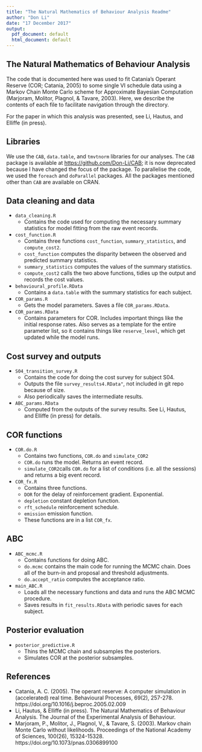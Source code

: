 ```yaml
---
title: "The Natural Mathematics of Behaviour Analysis Readme"
author: "Don Li"
date: "17 December 2017"
output:
  pdf_document: default
  html_document: default
---
```


## The Natural Mathematics of Behaviour Analysis

The code that is documented here was used to fit Catania's Operant Reserve (COR; Catania, 2005) to some single VI schedule data using a Markov Chain Monte Carlo scheme for  Approximate Bayesian Computation (Marjoram, Molitor, Plagnol, & Tavare, 2003). Here, we describe the contents of each file to facilitate navigation through the directory.

For the paper in which this analysis was presented, see Li, Hautus, and Elliffe (in press).

## Libraries

We use the `CAB`, `data.table`, and `tmvtnorm` libraries for our analyses. The `CAB` package is available at <https://github.com/Don-Li/CAB>; it is now deprecated because I have changed the focus of the package. To parallelise the code, we used the `foreach` and `doParallel` packages. All the packages mentioned other than `CAB` are available on CRAN.

## Data cleaning and data

* `data_cleaning.R`
    + Contains the code used for computing the necessary summary statistics for model fitting from the raw event records.
* `cost_function.R`
    + Contains three functions `cost_function`, `summary_statistics`, and `compute_cost2`.
    + `cost_function` computes the disparity between the observed and predicted summary statistics.
    + `summary_statistics` computes the values of the summary statistics.
    + `compute_cost2` calls the two above functions, tidies up the output and records the cost values.
* `behavioural_profile.RData`
    + Contains a `data.table` with the summary statistics for each subject.
* `COR_params.R`
    + Gets the model parameters. Saves a file `COR_params.RData`.
* `COR_params.RData`
    + Contains parameters for COR. Includes important things like the initial response rates. Also serves as a template for the entire parameter list, so it contains things like `reserve_level`, which get updated while the model runs.

## Cost survey and outputs

* `S04_transition_survey.R`
    + Contains the code for doing the cost survey for subject S04.
    + Outputs the file `survey_results4.RData"`, not included in git repo because of size.
    + Also periodically saves the intermediate results.
* `ABC_params.RData`
    + Computed from the outputs of the survey results. See Li, Hautus, and Elliffe (in press) for details.

## COR functions

* `COR.do.R`
    + Contains two functions, `COR.do` and `simulate_COR2`
    + `COR.do` runs the model. Returns an event record.
    + `simulate_COR2`calls `COR.do` for a list of conditions (i.e. all the sessions) and returns a big event record.
* `COR_fx.R`
    + Contains three functions.
    + `DOR` for the delay of reinforcement gradient. Exponential.
    + `depletion` constant depletion function.
    + `rft_schedule` reinforcement schedule.
    + `emission` emission function.
    + These functions are in a list `COR_fx`.

## ABC

* `ABC_mcmc.R`
    + Contains functions for doing ABC.
    + `do.mcmc` contains the main code for running the MCMC chain. Does all of the burn-in and proposal and threshold adjustments.
    + `do.accept_ratio` computes the acceptance ratio.
* `main_ABC.R`
    + Loads all the necessary functions and data and runs the ABC MCMC procedure.
    + Saves results in `fit_results.RData` with periodic saves for each subject.

## Posterior evaluation

* `posterior_predictive.R`
    + Thins the MCMC chain and subsamples the posteriors.
    + Simulates COR at the posterior subsamples.
    
## References
* Catania, A. C. (2005). The operant reserve: A computer simulation in (accelerated) real time. Behavioural Processes, 69(2), 257-278. https://doi.org/10.1016/j.beproc.2005.02.009
* Li, Hautus, & Elliffe (in press). The Natural Mathematics of Behaviour Analysis. The Journal of the Experimental Analysis of Behaviour.
* Marjoram, P., Molitor, J., Plagnol, V., & Tavare, S. (2003). Markov chain Monte Carlo without likelihoods. Proceedings of the National Academy of Sciences, 100(26), 15324-15328. https://doi.org/10.1073/pnas.0306899100

